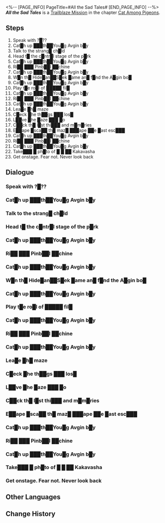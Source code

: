 <%-- [PAGE_INFO]
PageTitle=#All the Sad Tales#
[END_PAGE_INFO] --%>
{{Stub|Dialogue.}}
{{Mission Infobox
|id            = 1031701
|title         = 
|image         = Mission All the Sad Tales.png{{subst:void|<!--$UPLOAD:<<SpriteOutput/Chronicle/1031701.png>-<Mission All the Sad Tales.png>-<Fate's Atlas Images>>-->}}
|type          = Trailblaze
|event_name    = 
|chapter       = Cat Among Pigeons
|requirements  = [[Trailblaze Mission]] ''[[The Tell-Tale Heart]]'' completed
|summary       = Aventurine was about to complete the final step of his plan on the Clock Studios Theme Park stage. Along the way, he met phantoms from the past and future...
|characters    = "Kakavasha"; Trailblazer
|startLocation = [[Penacony]] - [[Clock Studios Theme Park]]
|world         = Penacony
|area          = Clock Studios Theme Park
|prev          = The Tell-Tale Heart
|next          = A Walk Among the Tombstones
|rewards       = Trailblaze EXP*1,200; Stellar Jade*150; Traveler's Guide*18; Clock Credits*800; "On The Disintegration of Evermemoria"*1 { text = "On the Disintegration of Evermemoria" }; Credit*220,000
}}
'''''All the Sad Tales''''' is a [[Trailblaze Mission]] in the chapter [[Cat Among Pigeons]].

==Steps==
# Speak with ?█??
# Cat█h up ███th██You█g Avgin b█y
# Talk to the strang█ ch█ld
# Head t█ the c█ntr█l stage of the p█rk
# Cat█h up ███th██You█g Avgin b█y
# Ri██ ███ Pinb██l ██chine
# Cat█h up ███th██You█g Avgin b█y
# W█n th█ Hide█an██S█ek █ame an█ f█nd the A█gin bo█
# Cat█h up ███th██You█g Avgin b█y
# Play t█e ro█l of █████ fil█
# Cat█h up ███th██You█g Avgin b█y
# Ri██ ███ Pinb██l ██chine
# Cat█h up ███th██You█g Avgin b█y
# Lea█e █h█ maze
# C█eck █he th██gs ███ los█
# L██ve █he █aze ███ █o
# C██ck th█ l█st thi███ and m█m█ries
# E██ape █sca██ th█ maz█ ███ape ██e █ast esc███
# Cat█h up ███th██You█g Avgin b█y
# Ri██ ███ Pinb██l ██chine
# Cat█h up ███th██You█g Avgin b█y
# Take███ █ ph█to of █ █ ██ Kakavasha
# Get onstage. Fear not. Never look back

<!--
==Gameplay Notes==

--><!--
==Trial Character==

-->
==Dialogue==
{{Stub Dialogue}}
{{Dialogue Start}}
:{{tx}}
{{Dialogue End}}

===Speak with ?█??===
{{Mission Description|type=trailblaze|location=Clock Studios Theme Park|update|The murmurs near your ears grow louder, more booming. Let's hope you can hold on until the moment you step onto the stage of the amusement park.}}
{{Dialogue Start}}
:{{tx}}
{{Dialogue End}}

===Cat█h up ███th██You█g Avgin b█y===
{{Mission Description|type=trailblaze|location=Clock Studios Theme Park|update|You are c█m█lete██ ██tranc█d by t█e █vgin boy.██ust who ███he? There█s sti█l tim███Mayb█ you ███ catch up ██ h██ and as█ █im exactly wha█ █████████.}}
{{Dialogue Start}}
:{{tx}}
{{Dialogue End}}

===Talk to the strang█ ch█ld===
{{Mission Description|type=trailblaze|location=Clock Studios Theme Park|update|You █████ ██ ██ █ ███ discovered a str█ng█ ch█ld &mdash; H█ s██ms t█ h██l fr█m th█ Avgin █r█g█ns...<br />W█r█n't th█y █lr██dy w█p█d out?}}
{{Dialogue Start}}
:{{tx}}
{{Dialogue End}}

===Head t█ the c█ntr█l stage of the p█rk===
{{Mission Description|type=trailblaze|location=Clock Studios Theme Park|update|The murmurs n██r your ears grow louder, more booming. You can even see another ███ ██████.<br />Let's hope you can hold on until the m█ment you st█p onto the stag█ of the █m█sement pa██.}}
{{Dialogue Start}}
:{{tx}}
{{Dialogue End}}

===Cat█h up ███th██You█g Avgin b█y===
{{Mission Description|type=trailblaze|location=Clock Studios Theme Park|update|You are c█m█lete██ ██tranc█d by t█e █vgin boy.██ust who ███he? There█s sti█l tim███Mayb█ you ███ catch up ██ h██ and as█ █im exactly wha█ █████████.}}
{{Dialogue Start}}
:{{tx}}
{{Dialogue End}}

===Ri██ ███ Pinb██l ██chine===
{{Dialogue Start}}
:{{tx}}
{{Dialogue End}}

===Cat█h up ███th██You█g Avgin b█y===
{{Dialogue Start}}
:{{tx}}
{{Dialogue End}}

===W█n th█ Hide█an██S█ek █ame an█ f█nd the A█gin bo█===
{{Mission Description|type=trailblaze|location=<!--to be added-->|update|You are unable to uncover your past<br />You are █nable to uncover your past<br />You █████nable to uncover your ████<br />You █████nabl█ to unco█er y█ur ████<br />You █████na███ to un███er y█ur ████}}
{{Dialogue Start}}
:{{tx}}
{{Dialogue End}}

===Cat█h up ███th██You█g Avgin b█y===
{{Mission Description|type=trailblaze|location=<!--to be added-->|update|You are c█m█lete██ ██tranc█d by t█e █vgin boy.██ust who ███he? There█s sti█l tim███Mayb█ you ███ catch up ██ h██ and as█ █im exactly wha█ █████████.}}
{{Dialogue Start}}
:{{tx}}
{{Dialogue End}}

===Play t█e ro█l of █████ fil█===
{{Mission Description|type=trailblaze|location=<!--to be added-->|update|Your wounds will never heal<br />Your █ound█ will never heal<br />Your █ound█ will n██er heal<br />Yo██ █ound█ will n██er heal<br />Yo██ █ound█ w███ n██er ████}}
{{Dialogue Start}}
:{{tx}}
{{Dialogue End}}

===Cat█h up ███th██You█g Avgin b█y===
{{Mission Description|type=trailblaze|location=<!--to be added-->|update|You are c█m█lete██ ██tranc█d by t█e █vgin boy.██ust who ███he? There█s sti█l tim███Mayb█ you ███ catch up ██ h██ and as█ █im exactly wha█ █████████.}}
{{Dialogue Start}}
:{{tx}}
{{Dialogue End}}

===Ri██ ███ Pinb██l ██chine===
{{Dialogue Start}}
:{{tx}}
{{Dialogue End}}

===Cat█h up ███th██You█g Avgin b█y===
{{Dialogue Start}}
:{{tx}}
{{Dialogue End}}

===Lea█e █h█ maze===
{{Mission Description|type=trailblaze|location=<!--to be added-->|update|You cannot escape from the past<br />You ██nnot escape from the pa██<br />You ██nnot ███ape from the pa██<br />You ██nnot ███ape from ███ pa██<br />You ██nn█t ███ape from ███ pa██<br />You █████t ███ape f██m ███ pa██<br />You █████t █████ f██m ███ pa██<br />██u █████t █████ f██m ███ pa██}}
{{Dialogue Start}}
:{{tx}}
{{Dialogue End}}

===C█eck █he th██gs ███ los█===
{{Dialogue Start}}
:{{tx}}
{{Dialogue End}}

===L██ve █he █aze ███ █o===
{{Mission Description|type=trailblaze|location=<!--to be added-->|update|Your future never existed<br />You█ future never existed<br />You█ future ne█er existed<br />You█ fut███ ne█er existed<br />You█ fut███ ne█er ████ted<br />You█ fut███ █e█er ████ted<br />Yo██ ██████ █e█er ████ted}}
{{Dialogue Start}}
:{{tx}}
{{Dialogue End}}

===C██ck th█ l█st thi███ and m█m█ries===
{{Dialogue Start}}
:{{tx}}
{{Dialogue End}}

===E██ape █sca██ th█ maz█ ███ape ██e █ast esc███===
{{Mission Description|type=trailblaze|location=<!--to be added-->|update|Failure discarded selfish useless pointless coward murderer gambler blessed discarded loser chosen-one Mother Goddess's beloved crazy murderer blessed failure discarded loser pointless coward murderer chosen-one selfish ████ blessed discarded loser chosen-one ███ loser discarded pointle██ ██ward mur█████ gambler blessed █isc█████ useless loser ███sen-███ Mother Goddess██ ███████ loser loser loser loser loser loser loser loser loser loser loser loser loser ████ ████ ███████████ ███ ██████ █████ █ ██ ████ █}}
{{Dialogue Start}}
:{{tx}}
{{Dialogue End}}

===Cat█h up ███th██You█g Avgin b█y===
{{Mission Description|type=trailblaze|location=<!--to be added-->|update|You are c█m█lete██ ██tranc█d by t█e █vgin boy.██ust who ███he? There█s sti█l tim███Mayb█ you ███ catch up ██ h██ and as█ █im exactly wha█ █████████.}}
{{Dialogue Start}}
:{{tx}}
{{Dialogue End}}

===Ri██ ███ Pinb██l ██chine===
{{Dialogue Start}}
:{{tx}}
{{Dialogue End}}

===Cat█h up ███th██You█g Avgin b█y===
{{Dialogue Start}}
:{{tx}}
{{Dialogue End}}

===Take███ █ ph█to of █ █ ██ Kakavasha===
{{Mission Description|type=trailblaze|location=<!--to be added-->|update|█████ █████████████████ █████████<br />████ █████████████████████ ██ ████<br />██ ███████████████ ██████████████<br />██ ████████████ ███████████████ ██<br />██ ████████████████ ███████████ ██<br />███████ ████████ █████ ███}}
{{Dialogue Start}}
:{{tx}}
{{Dialogue End}}

===Get onstage. Fear not. Never look back===
{{Mission Description|type=trailblaze|location=<!--to be added-->|update|Get onstage<br />Fear not<br />Never look back}}
{{Dialogue Start}}
:{{tx}}
{{Dialogue End}}

==Other Languages==
{{Other Languages
|en   = All the Sad Tales
|zhs  = 所有悲伤的故事
|zht  = 所有悲傷的故事
|ja   = すべての悲しい物語
|ko   = 모든 슬픈 이야기
|es   = Todas las historias tristes
|fr   = Tous les drames
|ru   = Все эти истории печальные
|th   = เรื่องราวที่แสนเศร้าทั้งมวล
|vi   = Tất Cả Những Câu Chuyện Buồn
|de   = Alle traurigen Geschichten
|id   = Seluruh Cerita Kesedihan
|pt   = Todas as Histórias Tristes
}}

==Change History==
{{Change History|2.1}}
